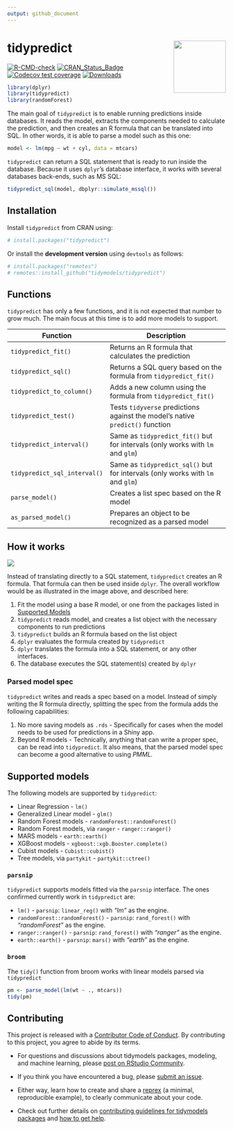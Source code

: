 ```yaml
---
output: github_document
---
```


# tidypredict <img src="man/figures/logo.png" align="right" width = "120px"/>

[![R-CMD-check](https://github.com/tidymodels/tidypredict/workflows/R-CMD-check/badge.svg)](https://github.com/tidymodels/tidypredict/actions)
[![CRAN_Status_Badge](http://www.r-pkg.org/badges/version/tidypredict)](https://CRAN.r-project.org/package=tidypredict)
[![Codecov test coverage](https://codecov.io/gh/tidymodels/tidypredict/branch/main/graph/badge.svg)](https://codecov.io/gh/tidymodels/tidypredict?branch=main)
[![Downloads](http://cranlogs.r-pkg.org/badges/tidypredict)](https://CRAN.R-project.org/package=tidypredict)

```r
library(dplyr)
library(tidypredict)
library(randomForest)
```


The main goal of `tidypredict` is to enable running predictions inside databases. It reads the model, extracts the components needed to calculate the prediction, and then creates an R formula that can be translated into SQL. In other words, it is able to parse a model such as this one:

```r
model <- lm(mpg ~ wt + cyl, data = mtcars)
```

`tidypredict` can return a SQL statement that is ready to run inside the database.  Because it uses `dplyr`'s database interface, it works with several databases back-ends, such as MS SQL:

```r
tidypredict_sql(model, dbplyr::simulate_mssql())
```


## Installation

Install `tidypredict` from CRAN using:
```r
# install.packages("tidypredict")
```

Or install the **development version** using `devtools` as follows:
```r
# install.packages("remotes")
# remotes::install_github("tidymodels/tidypredict")
```

## Functions

`tidypredict` has only a few functions, and it is not expected that number to grow much.  The main focus at this time is to add more models to support. 

| Function                    | Description 
|-----------------------------|--------------------------------------------------------------------------------|
|`tidypredict_fit()`          | Returns an R formula that calculates the prediction                            |
|`tidypredict_sql()`          | Returns a SQL query based on the formula from `tidypredict_fit()`              |
|`tidypredict_to_column()`    | Adds a new column using the formula from `tidypredict_fit()`                   |
|`tidypredict_test()`         | Tests `tidyverse` predictions against the model's native `predict()` function  |
|`tidypredict_interval()`     | Same as `tidypredict_fit()` but for intervals (only works with `lm` and `glm`) |
|`tidypredict_sql_interval()` | Same as `tidypredict_sql()` but for intervals (only works with `lm` and `glm`) |
|`parse_model()`              | Creates a list spec based on the R model                                       |
|`as_parsed_model()`          | Prepares an object to be recognized as a parsed model                          |

## How it works

<img src="man/figures/howitworks.png">

Instead of translating directly to a SQL statement, `tidypredict` creates an R formula. That formula can then be used inside `dplyr`.  The overall workflow would be as illustrated in the image above, and described here:

1. Fit the model using a base R model, or one from the packages listed in [Supported Models](#supported-models)
1. `tidypredict` reads model, and creates a list object with the necessary components to run predictions
1. `tidypredict` builds an R formula based on the list object
1. `dplyr` evaluates the formula created by `tidypredict`
1. `dplyr` translates the formula into a SQL statement, or any other interfaces.
1. The database executes the SQL statement(s) created by `dplyr`

### Parsed model spec

`tidypredict` writes and reads a spec based on a model.  Instead of simply writing the R formula directly, splitting the spec from the formula adds the following capabilities:

1. No more saving models as `.rds` - Specifically for cases when the model needs to be used for predictions in a Shiny app.
1. Beyond R models - Technically, anything that can write a proper spec, can be read into `tidypredict`. It also means, that the parsed model spec can become a good alternative to using *PMML.*

## Supported models

The following models are supported by `tidypredict`:

- Linear Regression - `lm()`
- Generalized Linear model - `glm()`
- Random Forest models - `randomForest::randomForest()`
- Random Forest models, via `ranger` - `ranger::ranger()`
- MARS models - `earth::earth()`
- XGBoost models - `xgboost::xgb.Booster.complete()` 
- Cubist models - `Cubist::cubist()` 
- Tree models, via `partykit` - `partykit::ctree()` 

### `parsnip` 

`tidypredict` supports models fitted via the `parsnip` interface. The ones confirmed currently work in `tidypredict` are:

- `lm()` - `parsnip`: `linear_reg()` with *"lm"* as the engine.
- `randomForest::randomForest()` - `parsnip`: `rand_forest()` with *"randomForest"* as the engine.
- `ranger::ranger()` - `parsnip`: `rand_forest()` with *"ranger"* as the engine.
- `earth::earth()`  - `parsnip`: `mars()` with *"earth"* as the engine.

### `broom`

The `tidy()` function from broom works with linear models parsed via `tidypredict`

```r
pm <- parse_model(lm(wt ~ ., mtcars))
tidy(pm)
```

## Contributing

This project is released with a [Contributor Code of Conduct](https://contributor-covenant.org/version/2/0/CODE_OF_CONDUCT.html). By contributing to this project, you agree to abide by its terms.

- For questions and discussions about tidymodels packages, modeling, and machine learning, please [post on RStudio Community](https://rstd.io/tidymodels-community).

- If you think you have encountered a bug, please [submit an issue](https://github.com/tidymodels/tidypredict/issues).

- Either way, learn how to create and share a [reprex](https://rstd.io/reprex) (a minimal, reproducible example), to clearly communicate about your code.

- Check out further details on [contributing guidelines for tidymodels packages](https://www.tidymodels.org/contribute/) and [how to get help](https://www.tidymodels.org/help/).

